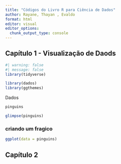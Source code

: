 ```yaml
---
title: "Códigos do Livro R para Ciência de Dados"
author: Rayane, Thayan , Evaldo
format: html
editor: visual
editor_options:
  chunk_output_type: console
---
```


## Capítulo 1 - Visualização de Daods

```r
#| warning: false
#| message: false
library(tidyverse)
```

```r
library(dados)
library(ggthemes)
```

Dados

```r
pinguins
```

```r
glimpse(pinguins)
```

### criando um fragico

```r
ggplot(data = pinguins)
```

## Capítulo 2
